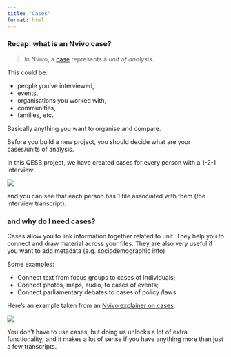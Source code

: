 ```yaml
---
title: "Cases"
format: html
---
```


### Recap: what is an Nvivo case? 

> In Nvivo, a [case](https://help-nv.qsrinternational.com/20/win/Content/cases/cases.htm) represents a *unit of analysis*. 

This could be: 

- people you've interviewed, 
- events, 
- organisations you worked with, 
- communities, 
- families, etc. 
  
Basically anything you want to organise and compare. 

Before you build a new project, you should decide what are your cases/units of analysis. 

In this QESB project, we have created cases for every person with a 1-2-1 interview: 

![](Images/cases created.png)

and you can see that each person has 1 file associated with them (the interview transcript). 

### and why do I need cases? 


Cases allow you to link information together related to unit. 
They help you to connect and draw material across your files. 
They are also very useful if you want to add metadata (e.g. sociodemographic info) 

Some examples: 

  + Connect text from focus groups to cases of individuals; 
  + Connect photos, maps, audio, to cases of events;  
  + Connect parliamentary debates to cases of policy /laws.
  
  
  
  Here's an example taken from an [Nvivo explainer on cases](https://help-nv.qsrinternational.com/12/win/v12.1.115-d3ea61/Content/cases/cases.htm): 
  
![](Images/cases graphic.png)


You don't have to use cases, but doing us unlocks a lot of extra functionality, and it makes a lot of sense if you have anything more than just a few transcripts. 